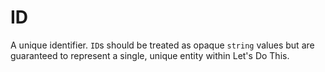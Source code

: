 # ID

A unique identifier. `ID`s should be treated as opaque `string` values but are guaranteed to represent a single, unique entity within Let's Do This.
